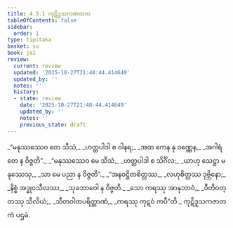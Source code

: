 ```yaml
---
title: 4.3.1 ကုဋိဒူသကဇာတက
tableOfContents: false
sidebar:
  order: 1
type: tipitaka
basket: su
book: ja1
review:
  current: review
  updated: '2025-10-27T21:48:44.414649'
  updated_by: ''
  notes: ''
  history:
  - state: review
    date: '2025-10-27T21:48:44.414649'
    updated_by: ''
    notes: ''
    previous_state: draft
---
```



<ReviewStatus review={frontmatter.review} showDetails={true} />

<HypothesisAnnotation frontmatter={frontmatter} />

<DynamicBreadcrumb />

<Division number="81" book="ja1" e="ch" v="22" p="103">

<Paragraph number="987" type="verses" book="ja1">
_“မနုဿဿေဝ တေ သီသံ,_  
_ဟတ္ထပါဒါ စ ဝါနရ;_  
_အထ ကေန နု ဝဏ္ဏေန,_  
_အဂါရံ တေ န ဝိဇ္ဇတိ”._  

</Paragraph>

</Division>
<Division number="82" book="ja1" e="ch" v="22" p="103">

<Paragraph number="988" type="verses" book="ja1">
_“မနုဿဿေဝ မေ သီသံ,_  
_ဟတ္ထပါဒါ စ သိင်္ဂိလ;_  
_ယာဟု သေဋ္ဌာ မနုဿေသု,_  
_သာ မေ ပညာ န ဝိဇ္ဇတိ”._  

</Paragraph>

</Division>
<Division number="83" book="ja1" e="ch" v="22" p="104">

<Paragraph number="989" type="verses" book="ja1">
_“အနဝဋ္ဌိတစိတ္တဿ,_  
_လဟုစိတ္တဿ ဒုဗ္ဘိနော;_  
_နိစ္စံ အဒ္ဓုဝသီလဿ,_  
_သုခဘာဝေါ န ဝိဇ္ဇတိ._  

</Paragraph>

</Division>
<Division number="84" book="ja1" e="ch" v="22" p="104">

<Paragraph number="990" type="verses" book="ja1">
_သော ကရဿု အာနုဘာဝံ,_  
_ဝီတိဝတ္တဿု သီလိယံ;_  
_သီတဝါတပရိတ္တာဏံ,_  
_ကရဿု ကုဋဝံ ကပီ”တိ._  


</Paragraph>
</Division>

<Paragraph number="991" type="center" book="ja1">
ကုဋိဒူသကဇာတကံ ပဌမံ.
</Paragraph>